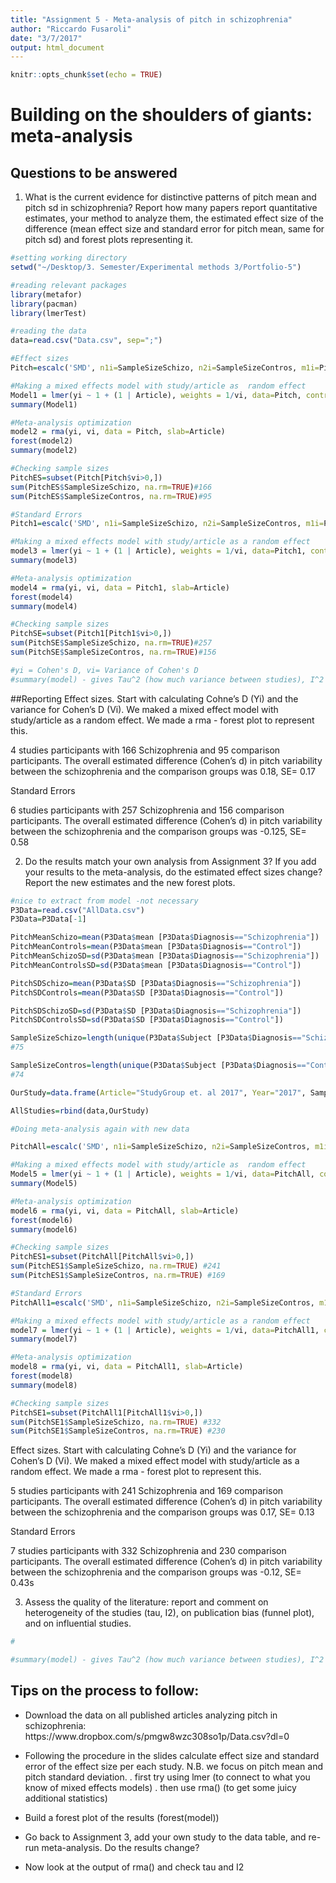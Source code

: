 ```yaml
---
title: "Assignment 5 - Meta-analysis of pitch in schizophrenia"
author: "Riccardo Fusaroli"
date: "3/7/2017"
output: html_document
---
```


```r
knitr::opts_chunk$set(echo = TRUE)
```

# Building on the shoulders of giants: meta-analysis

## Questions to be answered

1. What is the current evidence for distinctive patterns of pitch mean and pitch sd in schizophrenia? Report how many papers report quantitative estimates, your method to analyze them, the estimated effect size of the difference (mean effect size and standard error for pitch mean, same for pitch sd) and forest plots representing it. 

```r
#setting working directory
setwd("~/Desktop/3. Semester/Experimental methods 3/Portfolio-5")

#reading relevant packages
library(metafor)
library(pacman)
library(lmerTest)

#reading the data
data=read.csv("Data.csv", sep=";")

#Effect sizes
Pitch=escalc('SMD', n1i=SampleSizeSchizo, n2i=SampleSizeContros, m1i=PitchMeanSchizo, m2i=PitchMeanControls, sd1i=PitchMeanSchizoSD, sd2i=PitchMeanControlsSD, data = data)

#Making a mixed effects model with study/article as  random effect
Model1 = lmer(yi ~ 1 + (1 | Article), weights = 1/vi, data=Pitch, control=lmerControl(check.nobs.vs.nlev="ignore", check.nobs.vs.nRE="ignore"))
summary(Model1)

#Meta-analysis optimization
model2 = rma(yi, vi, data = Pitch, slab=Article)
forest(model2)
summary(model2)

#Checking sample sizes 
PitchES=subset(Pitch[Pitch$vi>0,])
sum(PitchES$SampleSizeSchizo, na.rm=TRUE)#166
sum(PitchES$SampleSizeContros, na.rm=TRUE)#95

#Standard Errors
Pitch1=escalc('SMD', n1i=SampleSizeSchizo, n2i=SampleSizeContros, m1i=PitchSDSchizo, m2i=PitchSDControls, sd1i=PitchSDSchizoSD, sd2i=PitchSDControlsSD, data = data)

#Making a mixed effects model with study/article as a random effect
model3 = lmer(yi ~ 1 + (1 | Article), weights = 1/vi, data=Pitch1, control=lmerControl(check.nobs.vs.nlev="ignore", check.nobs.vs.nRE="ignore"))
summary(model3)

#Meta-analysis optimization
model4 = rma(yi, vi, data = Pitch1, slab=Article)
forest(model4)
summary(model4)

#Checking sample sizes 
PitchSE=subset(Pitch1[Pitch1$vi>0,])
sum(PitchSE$SampleSizeSchizo, na.rm=TRUE)#257
sum(PitchSE$SampleSizeContros, na.rm=TRUE)#156

#yi = Cohen's D, vi= Variance of Cohen's D
#summary(model) - gives Tau^2 (how much variance between studies), I^2 procentage og tau^2 that could not ... close to 0 if studies variance is overlapping, close to 100 if studies variance is not overlapping at all

```

##Reporting
Effect sizes.
Start with calculating Cohne's D (Yi) and the variance for Cohen's D (Vi). We maked a mixed effect model with study/article as a random effect. 
We made a rma - forest plot to represent this. 
 
4 studies
 participants with 166 Schizophrenia and 95 comparison participants.
 The overall estimated difference (Cohen’s d) in pitch variability between the schizophrenia and the comparison groups was 0.18, SE= 0.17
 
 Standard Errors
 
6 studies
 participants with 257 Schizophrenia and 156 comparison participants.
 The overall estimated difference (Cohen’s d) in pitch variability between the schizophrenia and the comparison groups was -0.125, SE= 0.58

2. Do the results match your own analysis from Assignment 3? If you add your results to the meta-analysis, do the estimated effect sizes change? Report the new estimates and the new forest plots.

```r
#nice to extract from model -not necessary
P3Data=read.csv("AllData.csv")
P3Data=P3Data[-1]

PitchMeanSchizo=mean(P3Data$mean [P3Data$Diagnosis=="Schizophrenia"])
PitchMeanControls=mean(P3Data$mean [P3Data$Diagnosis=="Control"])
PitchMeanSchizoSD=sd(P3Data$mean [P3Data$Diagnosis=="Schizophrenia"])
PitchMeanControlsSD=sd(P3Data$mean [P3Data$Diagnosis=="Control"])

PitchSDSchizo=mean(P3Data$SD [P3Data$Diagnosis=="Schizophrenia"])
PitchSDControls=mean(P3Data$SD [P3Data$Diagnosis=="Control"])

PitchSDSchizoSD=sd(P3Data$SD [P3Data$Diagnosis=="Schizophrenia"])
PitchSDControlsSD=sd(P3Data$SD [P3Data$Diagnosis=="Control"])

SampleSizeSchizo=length(unique(P3Data$Subject [P3Data$Diagnosis=="Schizophrenia"]))
#75

SampleSizeContros=length(unique(P3Data$Subject [P3Data$Diagnosis=="Control"]))
#74

OurStudy=data.frame(Article="StudyGroup et. al 2017", Year="2017", SampleSizeSchizo, SampleSizeContros, PitchMeanControls, PitchMeanControlsSD, PitchMeanSchizo, PitchMeanSchizoSD, PitchSDControls, PitchSDControlsSD,PitchSDSchizo, PitchSDSchizoSD)

AllStudies=rbind(data,OurStudy)

#Doing meta-analysis again with new data

PitchAll=escalc('SMD', n1i=SampleSizeSchizo, n2i=SampleSizeContros, m1i=PitchMeanSchizo, m2i=PitchMeanControls, sd1i=PitchMeanSchizoSD, sd2i=PitchMeanControlsSD, data = AllStudies)

#Making a mixed effects model with study/article as  random effect
Model5 = lmer(yi ~ 1 + (1 | Article), weights = 1/vi, data=PitchAll, control=lmerControl(check.nobs.vs.nlev="ignore", check.nobs.vs.nRE="ignore"))
summary(Model5)

#Meta-analysis optimization
model6 = rma(yi, vi, data = PitchAll, slab=Article)
forest(model6)
summary(model6)

#Checking sample sizes 
PitchES1=subset(PitchAll[PitchAll$vi>0,])
sum(PitchES1$SampleSizeSchizo, na.rm=TRUE) #241
sum(PitchES1$SampleSizeContros, na.rm=TRUE) #169

#Standard Errors
PitchAll1=escalc('SMD', n1i=SampleSizeSchizo, n2i=SampleSizeContros, m1i=PitchSDSchizo, m2i=PitchSDControls, sd1i=PitchSDSchizoSD, sd2i=PitchSDControlsSD, data = AllStudies)

#Making a mixed effects model with study/article as a random effect
model7 = lmer(yi ~ 1 + (1 | Article), weights = 1/vi, data=PitchAll1, control=lmerControl(check.nobs.vs.nlev="ignore", check.nobs.vs.nRE="ignore"))
summary(model7)

#Meta-analysis optimization
model8 = rma(yi, vi, data = PitchAll1, slab=Article)
forest(model8)
summary(model8)

#Checking sample sizes 
PitchSE1=subset(PitchAll1[PitchAll1$vi>0,])
sum(PitchSE1$SampleSizeSchizo, na.rm=TRUE) #332
sum(PitchSE1$SampleSizeContros, na.rm=TRUE) #230

```

Effect sizes.
Start with calculating Cohne's D (Yi) and the variance for Cohen's D (Vi). We maked a mixed effect model with study/article as a random effect. 
We made a rma - forest plot to represent this. 
 
5 studies
 participants with 241 Schizophrenia and 169 comparison participants.
 The overall estimated difference (Cohen’s d) in pitch variability between the schizophrenia and the comparison groups was 0.17, SE= 0.13
 
 Standard Errors
 
7 studies
 participants with 332 Schizophrenia and 230 comparison participants.
 The overall estimated difference (Cohen’s d) in pitch variability between the schizophrenia and the comparison groups was -0.12, SE= 0.43s
 
 
3. Assess the quality of the literature: report and comment on heterogeneity of the studies (tau, I2), on publication bias (funnel plot), and on influential studies.

```r
#

#summary(model) - gives Tau^2 (how much variance between studies), I^2 procentage og tau^2 that could not ... close to 0

```

## Tips on the process to follow:

- Download the data on all published articles analyzing pitch in schizophrenia: https://www.dropbox.com/s/pmgw8wzc308so1p/Data.csv?dl=0
- Following the procedure in the slides calculate effect size and standard error of the effect size per each study. N.B. we focus on pitch mean and pitch standard deviation.
 . first try using lmer (to connect to what you know of mixed effects models)
 . then use rma() (to get some juicy additional statistics)

- Build a forest plot of the results (forest(model))
 
- Go back to Assignment 3, add your own study to the data table, and re-run meta-analysis. Do the results change?

- Now look at the output of rma() and check tau and I2
